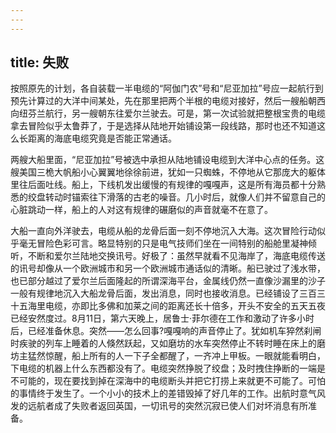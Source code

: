 ```yaml
---
---
---
```

title: 失败
---




按照原先的计划，各自装载一半电缆的“阿伽门农”号和“尼亚加拉”号应一起航行到预先计算过的大洋中间某处，先在那里把两个半根的电缆对接好，然后一艘船朝西向纽芬兰航行，另一艘朝东往爱尔兰驶去。可是，第一次试验就把整根宝贵的电缆拿去冒险似乎太鲁莽了，于是选择从陆地开始铺设第一段线路，那时也还不知道这么长距离的海底电缆究竟是否能正常通话。

两艘大船里面，“尼亚加拉”号被选中承担从陆地铺设电缆到大洋中心点的任务。这艘美国三桅大帆船小心翼翼地徐徐前进，犹如一只蜘蛛，不停地从它那庞大的躯体里往后面吐线。船上，下线机发出缓慢的有规律的嘎嘎声，这是所有海员都十分熟悉的绞盘转动时锚索往下滑落的古老的噪音。几小时后，就像人们并不留意自己的心脏跳动一样，船上的人对这有规律的碾磨似的声音就毫不在意了。

大船一直向外洋驶去，电缆从船的龙骨后面一刻不停地沉入大海。这次冒险行动似乎毫无冒险色彩可言。略显特别的只是电气技师们坐在一间特别的船舱里凝神倾听，不断和爱尔兰陆地交换讯号。好极了：虽然早就看不见海岸了，海底电缆传送的讯号却像从一个欧洲城市和另一个欧洲城市通话似的清晰。船已驶过了浅水带，也已部分越过了爱尔兰后面隆起的所谓深海平台，金属线仍然一直像沙漏里的沙子一般有规律地沉入大船龙骨后面，发出消息，同时也接收消息。已经铺设了三百三十五海里电缆，亦即比多佛和加莱之间的距离还长十倍多，开头不安全的五天五夜已经安然度过。8月11日，第六天晚上，居鲁士·菲尔德在工作和激动了许多小时后，已经准备休息。突然——怎么回事?嘎嘎响的声音停止了。犹如机车猝然刹闸时疾驶的列车上睡着的人倏然跃起，又如磨坊的水车突然停止不转时睡在床上的磨坊主猛然惊醒，船上所有的人一下子全都醒了，一齐冲上甲板。一眼就能看明白，下电缆的机器上什么东西都没有了。电缆突然挣脱了绞盘；及时拽住挣断的一端是不可能的，现在要找到掉在深海中的电缆断头并把它打捞上来就更不可能了。可怕的事情终于发生了。一个小小的技术上的差错毁掉了好几年的工作。出航时意气风发的远航者成了失败者返回英国，一切讯号的突然沉寂已使人们对坏消息有所准备。